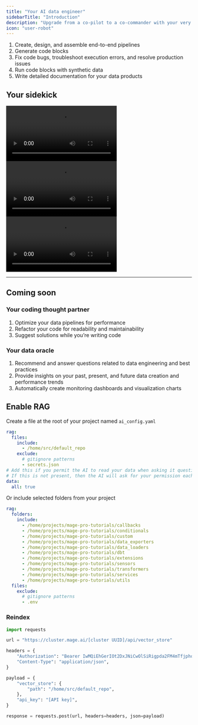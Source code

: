 ```yaml
---
title: "Your AI data engineer"
sidebarTitle: "Introduction"
description: "Upgrade from a co-pilot to a co-commander with your very own sidekick."
icon: "user-robot"
---
```



1. Create, design, and assemble end-to-end pipelines
1. Generate code blocks
1. Fix code bugs, troubleshoot execution errors, and resolve production issues
1. Run code blocks with synthetic data
1. Write detailed documentation for your data products

<ProOnly source="pipeline-dependencies" />

## Your sidekick

<AccordionGroup>
<Accordion title="Build pipelines" icon="screwdriver-wrench" defaultOpen>
<Frame>
  <video
    controls
    className="w-full aspect-video"
    src="https://github.com/user-attachments/assets/91cb0817-4840-4757-a80a-91253465379d"
  >
  </video>
</Frame>

</Accordion>
<Accordion title="Write code" icon="keyboard" defaultOpen>

<Frame>
  <video
    controls
    className="w-full aspect-video"
    src="https://github.com/user-attachments/assets/18061adb-3db5-4107-a58a-9d9d4b046f00"
  >
  </video>
</Frame>
</Accordion>
<Accordion title="Fix errors" icon="bug-slash" defaultOpen>

<Frame>
  <video
    controls
    className="w-full aspect-video"
    src="https://github.com/user-attachments/assets/6f57f7f6-a9ae-4419-b028-4c2791c078a5"
  >
  </video>
</Frame>
</Accordion>
</AccordionGroup>

---

## Coming soon

### Your coding thought partner

1. Optimize your data pipelines for performance
1. Refactor your code for readability and maintainability
1. Suggest solutions while you’re writing code

### Your data oracle

1. Recommend and answer questions related to data engineering and best practices
1. Provide insights on your past, present, and future data creation and performance trends
1. Automatically create monitoring dashboards and visualization charts

## Enable RAG

Create a file at the root of your project named `ai_config.yaml`

```yaml
rag:
  files:
    include:
      - /home/src/default_repo
    exclude:
      # gitignore patterns
      - secrets.json
# Add this if you permit the AI to read your data when asking it questions.
# If this is not present, then the AI will ask for your permission each time.
data:
  all: true
```

Or include selected folders from your project

```yaml
rag:
  folders:
    include:
      - /home/projects/mage-pro-tutorials/callbacks
      - /home/projects/mage-pro-tutorials/conditionals
      - /home/projects/mage-pro-tutorials/custom
      - /home/projects/mage-pro-tutorials/data_exporters
      - /home/projects/mage-pro-tutorials/data_loaders
      - /home/projects/mage-pro-tutorials/dbt
      - /home/projects/mage-pro-tutorials/extensions
      - /home/projects/mage-pro-tutorials/sensors
      - /home/projects/mage-pro-tutorials/transformers
      - /home/projects/mage-pro-tutorials/services
      - /home/projects/mage-pro-tutorials/utils
  files:
    exclude:
      # gitignore patterns
      - .env
```

### Reindex

```python
import requests

url = "https://cluster.mage.ai/[cluster UUID]/api/vector_store"

headers = {
    "Authorization": "Bearer IwMQiEhGerIOt2DxJNiCwOlSiRigpda2FM4mTfjphq8",
    "Content-Type": "application/json",
}

payload = {
    "vector_store": {
        "path": "/home/src/default_repo",
    },
    "api_key": "[API key]",
}

response = requests.post(url, headers=headers, json=payload)
```
